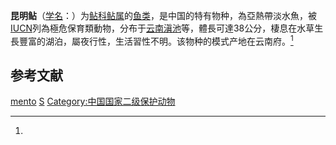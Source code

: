 {{Speciesbox
| name = 昆明鲇
| status = CR
| status_system = iucn3.1
| status_ref = <ref>{{IUCN|assessors=Chen, X.-Y. & Yang, B.|assessment_year=2008|id=20227|title=Silurus mento|iucn_year=2010|version=2013.1|accessdate=2013-08-01}}</ref>
| image = 
| genus = Silurus
| species = mento
| authority = (Regan, 1904)<ref name='id6569'>{{cite web| url =http://www.bioinfo.cn/db05/BjdwSpecies.php?action=view&id=6569| title =昆明鲇| work =《中国动物物种编目数据库》| publisher =中国科学院微生物研究所| author =中国科学院动物研究所| accessdate =2009-04-11| deadurl =yes| archiveurl =https://web.archive.org/web/20160305023517/http://www.bioinfo.cn/db05/BjdwSpecies.php?action=view&id=6569| archivedate =2016-03-05}}</ref>
| synonyms = *''Parasilurus mento'', Regan, 1904
}}

'''昆明鲇'''（[[学名|学名]]：{{lang|la|''Silurus mento''}}）为[[鲇科|鲇科]][[鲇属|鲇属]]的[[鱼类|鱼类]]，是中国的特有物种，為亞熱帶淡水魚，被[[IUCN|IUCN]]列為極危保育類動物，分布于[[云南|云南]][[滇池|滇池]]等，體長可達38公分，棲息在水草生長豐富的湖泊，屬夜行性，生活習性不明。该物种的模式产地在云南府。<ref name='id6569'/>

== 参考文献 ==
{{reflist}}

{{Wikispecies|Silurus mento}}
{{Taxonbar|from=Q3235112}}

[[Category:鯰屬|mento]]
[[Category:1904年描述的魚類|S]]
[[Category:中国国家二级保护动物|Category:中国国家二级保护动物]]

{{鯰形目小作品}}